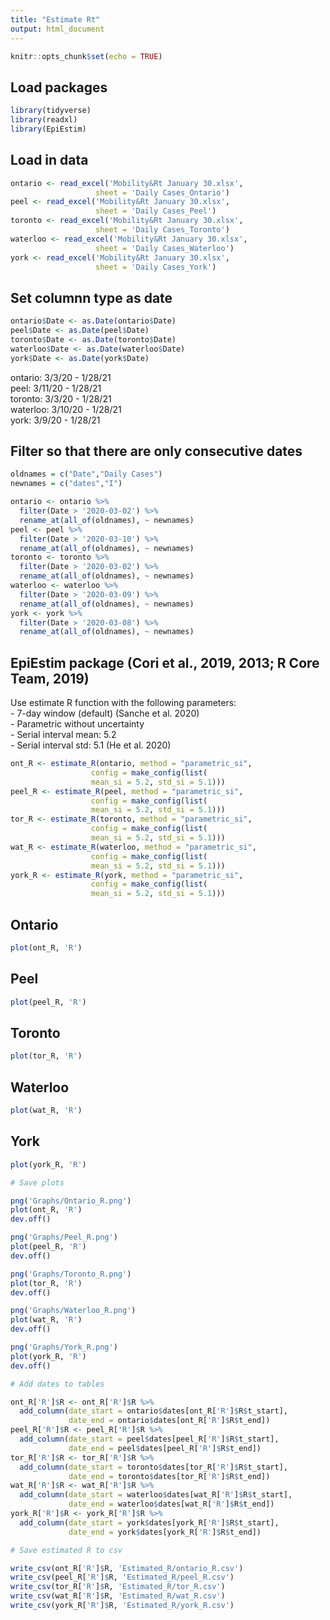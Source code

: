 ```yaml
---
title: "Estimate Rt"
output: html_document
---
```


```r
knitr::opts_chunk$set(echo = TRUE)
```

## Load packages
```r
library(tidyverse)
library(readxl)
library(EpiEstim)
```


## Load in data
```r
ontario <- read_excel('Mobility&Rt January 30.xlsx', 
                   sheet = 'Daily Cases_Ontario')
peel <- read_excel('Mobility&Rt January 30.xlsx', 
                   sheet = 'Daily Cases_Peel')
toronto <- read_excel('Mobility&Rt January 30.xlsx', 
                   sheet = 'Daily Cases_Toronto')
waterloo <- read_excel('Mobility&Rt January 30.xlsx', 
                   sheet = 'Daily Cases_Waterloo')
york <- read_excel('Mobility&Rt January 30.xlsx', 
                   sheet = 'Daily Cases_York')
```

## Set columnn type as date
```r
ontario$Date <- as.Date(ontario$Date)
peel$Date <- as.Date(peel$Date)
toronto$Date <- as.Date(toronto$Date)
waterloo$Date <- as.Date(waterloo$Date)
york$Date <- as.Date(york$Date)
```

ontario: 3/3/20 - 1/28/21  
peel: 3/11/20 - 1/28/21  
toronto: 3/3/20 - 1/28/21  
waterloo: 3/10/20 - 1/28/21  
york: 3/9/20 - 1/28/21  

## Filter so that there are only consecutive dates
```r
oldnames = c("Date","Daily Cases")
newnames = c("dates","I")

ontario <- ontario %>% 
  filter(Date > '2020-03-02') %>% 
  rename_at(all_of(oldnames), ~ newnames)
peel <- peel %>% 
  filter(Date > '2020-03-10') %>% 
  rename_at(all_of(oldnames), ~ newnames)
toronto <- toronto %>% 
  filter(Date > '2020-03-02') %>% 
  rename_at(all_of(oldnames), ~ newnames)
waterloo <- waterloo %>% 
  filter(Date > '2020-03-09') %>% 
  rename_at(all_of(oldnames), ~ newnames)
york <- york %>% 
  filter(Date > '2020-03-08') %>% 
  rename_at(all_of(oldnames), ~ newnames)
```

## EpiEstim package (Cori et al., 2019, 2013; R Core Team, 2019)
Use estimate R function with the following parameters:  
- 7-day window (default) (Sanche et al. 2020)  
- Parametric without uncertainty	
- Serial interval mean: 5.2  
- Serial interval std: 5.1 (He et al. 2020)  

```r
ont_R <- estimate_R(ontario, method = "parametric_si",
                  config = make_config(list(
                  mean_si = 5.2, std_si = 5.1)))
peel_R <- estimate_R(peel, method = "parametric_si",
                  config = make_config(list(
                  mean_si = 5.2, std_si = 5.1)))
tor_R <- estimate_R(toronto, method = "parametric_si",
                  config = make_config(list(
                  mean_si = 5.2, std_si = 5.1)))
wat_R <- estimate_R(waterloo, method = "parametric_si",
                  config = make_config(list(
                  mean_si = 5.2, std_si = 5.1)))
york_R <- estimate_R(york, method = "parametric_si",
                  config = make_config(list(
                  mean_si = 5.2, std_si = 5.1)))
```

## Ontario
```r
plot(ont_R, 'R')
```

## Peel
```r
plot(peel_R, 'R')
```

## Toronto
```r
plot(tor_R, 'R')
```

## Waterloo
```r
plot(wat_R, 'R')
```

## York
```r
plot(york_R, 'R')
```

```r
# Save plots

png('Graphs/Ontario_R.png')
plot(ont_R, 'R')
dev.off()

png('Graphs/Peel_R.png')
plot(peel_R, 'R')
dev.off()

png('Graphs/Toronto_R.png')
plot(tor_R, 'R')
dev.off()

png('Graphs/Waterloo_R.png')
plot(wat_R, 'R')
dev.off()

png('Graphs/York_R.png')
plot(york_R, 'R')
dev.off()
```

```r
# Add dates to tables

ont_R['R']$R <- ont_R['R']$R %>% 
  add_column(date_start = ontario$dates[ont_R['R']$R$t_start],
             date_end = ontario$dates[ont_R['R']$R$t_end])
peel_R['R']$R <- peel_R['R']$R %>% 
  add_column(date_start = peel$dates[peel_R['R']$R$t_start],
             date_end = peel$dates[peel_R['R']$R$t_end])
tor_R['R']$R <- tor_R['R']$R %>% 
  add_column(date_start = toronto$dates[tor_R['R']$R$t_start],
             date_end = toronto$dates[tor_R['R']$R$t_end])
wat_R['R']$R <- wat_R['R']$R %>% 
  add_column(date_start = waterloo$dates[wat_R['R']$R$t_start],
             date_end = waterloo$dates[wat_R['R']$R$t_end])
york_R['R']$R <- york_R['R']$R %>% 
  add_column(date_start = york$dates[york_R['R']$R$t_start],
             date_end = york$dates[york_R['R']$R$t_end])
```

```r
# Save estimated R to csv

write_csv(ont_R['R']$R, 'Estimated_R/ontario_R.csv')
write_csv(peel_R['R']$R, 'Estimated_R/peel_R.csv')
write_csv(tor_R['R']$R, 'Estimated_R/tor_R.csv')
write_csv(wat_R['R']$R, 'Estimated_R/wat_R.csv')
write_csv(york_R['R']$R, 'Estimated_R/york_R.csv')
```

